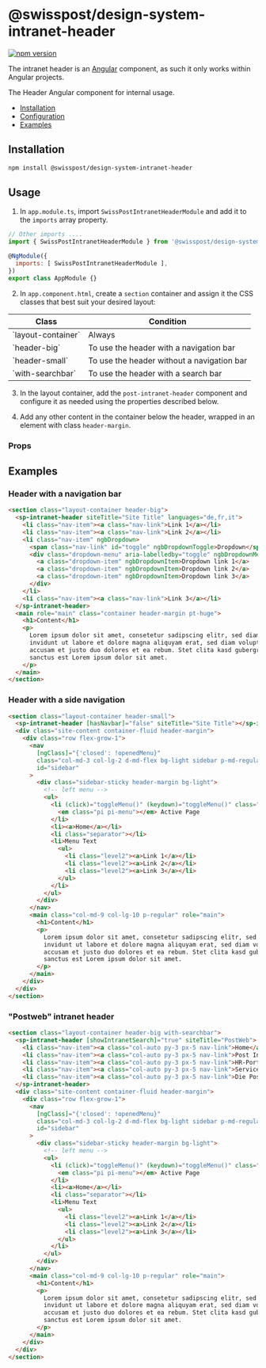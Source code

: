 
<Meta of={IntranetHeaderStories} />

# @swisspost/design-system-intranet-header

[![npm version](https://badge.fury.io/js/@swisspost%2Fdesign-system-intranet-header.svg)](https://badge.fury.io/js/@swisspost%2Fdesign-system-intranet-header)

<div className="alert alert-info alert-md">
  The intranet header is an <a href="//Angular.io" target="_blank">Angular</a> component, as such it only works within Angular projects.
</div>

The Header Angular component for internal usage.

- [Installation](#installation)
- [Configuration](#configuration)
- [Examples](#examples)

## Installation

```bash dark
npm install @swisspost/design-system-intranet-header
```

## Usage

1. In `app.module.ts`, import `SwissPostIntranetHeaderModule` and add it to the `imports` array property.

```js dark
// Other imports ....
import { SwissPostIntranetHeaderModule } from '@swisspost/design-system-intranet-header';

@NgModule({
  imports: [ SwissPostIntranetHeaderModule ],
})
export class AppModule {}
```

2. In `app.component.html`, create a `section` container and assign it the CSS classes that best suit your desired layout:

<table className="table table-sm table-bordered table-striped">
  <thead>
  <tr>
    <th>Class</th>
    <th>Condition</th>
  </tr>
  </thead>
  <tbody>
  <tr>
    <td>`layout-container`</td>
    <td>Always</td>
  </tr>
  <tr>
    <td>`header-big`</td>
    <td>To use the header with a navigation bar</td>
  </tr>
  <tr>
    <td>`header-small`</td>
    <td>To use the header without a navigation bar</td>
  </tr>
  <tr>
    <td>`with-searchbar`</td>
    <td>To use the header with a search bar</td>
  </tr>
  </tbody>
</table>

3. In the layout container, add the `post-intranet-header` component and configure it as needed using the properties described below.

4. Add any other content in the container below the header, wrapped in an element with class `header-margin`.

### Props

<ArgTypes of={IntranetHeaderStories} />

## Examples

### Header with a navigation bar

```html dark
<section class="layout-container header-big">
  <sp-intranet-header siteTitle="Site Title" languages="de,fr,it">
    <li class="nav-item"><a class="nav-link">Link 1</a></li>
    <li class="nav-item"><a class="nav-link">Link 2</a></li>
    <li class="nav-item" ngbDropdown>
      <span class="nav-link" id="toggle" ngbDropdownToggle>Dropdown</span>
      <div class="dropdown-menu" aria-labelledby="toggle" ngbDropdownMenu>
        <a class="dropdown-item" ngbDropdownItem>Dropdown link 1</a>
        <a class="dropdown-item" ngbDropdownItem>Dropdown link 2</a>
        <a class="dropdown-item" ngbDropdownItem>Dropdown link 3</a>
      </div>
    </li>
    <li class="nav-item"><a class="nav-link">Link 3</a></li>
  </sp-intranet-header>
  <main role="main" class="container header-margin pt-huge">
    <h1>Content</h1>
    <p>
      Lorem ipsum dolor sit amet, consetetur sadipscing elitr, sed diam nonumy eirmod tempor
      invidunt ut labore et dolore magna aliquyam erat, sed diam voluptua. At vero eos et
      accusam et justo duo dolores et ea rebum. Stet clita kasd gubergren, no sea takimata
      sanctus est Lorem ipsum dolor sit amet.
    </p>
  </main>
</section>
```

### Header with a side navigation

```html dark
<section class="layout-container header-small">
  <sp-intranet-header [hasNavbar]="false" siteTitle="Site Title"></sp-intranet-header>
  <div class="site-content container-fluid header-margin">
    <div class="row flex-grow-1">
      <nav
        [ngClass]="{'closed': !openedMenu}"
        class="col-md-3 col-lg-2 d-md-flex bg-light sidebar p-md-regular"
        id="sidebar"
      >
        <div class="sidebar-sticky header-margin bg-light">
          <!-- left menu -->
          <ul>
            <li (click)="toggleMenu()" (keydown)="toggleMenu()" class="d-md-none" tabindex="0">
              <em class="pi pi-menu"></em> Active Page
            </li>
            <li><a>Home</a></li>
            <li class="separator"></li>
            <li>Menu Text
              <ul>
                <li class="level2"><a>Link 1</a></li>
                <li class="level2"><a>Link 2</a></li>
                <li class="level2"><a>Link 3</a></li>
              </ul>
            </li>
          </ul>
        </div>
      </nav>
      <main class="col-md-9 col-lg-10 p-regular" role="main">
        <h1>Content</h1>
        <p>
          Lorem ipsum dolor sit amet, consetetur sadipscing elitr, sed diam nonumy eirmod tempor
          invidunt ut labore et dolore magna aliquyam erat, sed diam voluptua. At vero eos et
          accusam et justo duo dolores et ea rebum. Stet clita kasd gubergren, no sea takimata
          sanctus est Lorem ipsum dolor sit amet.
        </p>
      </main>
    </div>
  </div>
</section>
```

### "Postweb" intranet header

```html dark
<section class="layout-container header-big with-searchbar">
  <sp-intranet-header [showIntranetSearch]="true" siteTitle="PostWeb">
    <li class="nav-item"><a class="col-auto py-3 px-5 nav-link">Home</a></li>
    <li class="nav-item"><a class="col-auto py-3 px-5 nav-link">Post Informatik</a></li>
    <li class="nav-item"><a class="col-auto py-3 px-5 nav-link">HR-Portal</a></li>
    <li class="nav-item"><a class="col-auto py-3 px-5 nav-link">Service-Portal</a></li>
    <li class="nav-item"><a class="col-auto py-3 px-5 nav-link">Die Post</a></li>
  </sp-intranet-header>
  <div class="site-content container-fluid header-margin">
    <div class="row flex-grow-1">
      <nav
        [ngClass]="{'closed': !openedMenu}"
        class="col-md-3 col-lg-2 d-md-flex bg-light sidebar p-md-regular"
        id="sidebar"
      >
        <div class="sidebar-sticky header-margin bg-light">
          <!-- left menu -->
          <ul>
            <li (click)="toggleMenu()" (keydown)="toggleMenu()" class="d-md-none" tabindex="0">
              <em class="pi pi-menu"></em> Active Page
            </li>
            <li><a>Home</a></li>
            <li class="separator"></li>
            <li>Menu Text
              <ul>
                <li class="level2"><a>Link 1</a></li>
                <li class="level2"><a>Link 2</a></li>
                <li class="level2"><a>Link 3</a></li>
              </ul>
            </li>
          </ul>
        </div>
      </nav>
      <main class="col-md-9 col-lg-10 p-regular" role="main">
        <h1>Content</h1>
        <p>
          Lorem ipsum dolor sit amet, consetetur sadipscing elitr, sed diam nonumy eirmod tempor
          invidunt ut labore et dolore magna aliquyam erat, sed diam voluptua. At vero eos et
          accusam et justo duo dolores et ea rebum. Stet clita kasd gubergren, no sea takimata
          sanctus est Lorem ipsum dolor sit amet.
        </p>
      </main>
    </div>
  </div>
</section>
```
